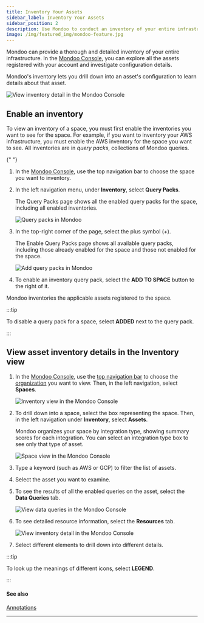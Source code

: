 ```yaml
---
title: Inventory Your Assets
sidebar_label: Inventory Your Assets
sidebar_position: 2
description: Use Mondoo to conduct an inventory of your entire infrastructure
image: /img/featured_img/mondoo-feature.jpg
---
```


Mondoo can provide a thorough and detailed inventory of your entire infrastructure. In the [Mondoo Console](https://console.mondoo.com), you can explore all the assets registered with your account and investigate configuration details.

Mondoo's inventory lets you drill down into an asset's configuration to learn details about that asset.

![View inventory detail in the Mondoo Console](/img/platform/intel/inventory-explore.png)

## Enable an inventory

To view an inventory of a space, you must first enable the inventories you want to see for the space. For example, if you want to inventory your AWS infrastructure, you must enable the AWS inventory for the space you want to see. All inventories are in _query packs_, collections of Mondoo queries.


<Partial />{" "}

1. In the [Mondoo Console](https://console.mondoo.com), use the top navigation bar to choose the space you want to inventory.

2. In the left navigation menu, under **Inventory**, select **Query Packs**.

   The Query Packs page shows all the enabled query packs for the space, including all enabled inventories.

   ![Query packs in Mondoo](/img/platform/intel/query-packs-enable.png)

3. In the top-right corner of the page, select the plus symbol (+).

   The Enable Query Packs page shows all available query packs, including those already enabled for the space and those not enabled for the space.

   ![Add query packs in Mondoo](/img/platform/intel/query-packs-add.png)

4. To enable an inventory query pack, select the **ADD TO SPACE** button to the right of it.

Mondoo inventories the applicable assets registered to the space.

:::tip

To disable a query pack for a space, select **ADDED** next to the query pack.

:::

## View asset inventory details in the Inventory view

1. In the [Mondoo Console](https://console.mondoo.com), use the [top navigation bar](/platform/start/navigate) to choose the [organization](/platform/start/organize/overview/) you want to view. Then, in the left navigation, select **Spaces**.

   ![Inventory view in the Mondoo Console](/img/platform/security/monitor-org.png)

2. To drill down into a space, select the box representing the space. Then, in the left navigation under **Inventory**, select **Assets**.

   Mondoo organizes your space by integration type, showing summary scores for each integration. You can select an integration type box to see only that type of asset.

   ![Space view in the Mondoo Console](/img/platform/security/monitor-space.png)

3. Type a keyword (such as AWS or GCP) to filter the list of assets.

4. Select the asset you want to examine.

5. To see the results of all the enabled queries on the asset, select the **Data Queries** tab.

   ![View data queries in the Mondoo Console](/img/platform/intel/data-queries.png)

6. To see detailed resource information, select the **Resources** tab.

   ![View inventory detail in the Mondoo Console](/img/platform/intel/inventory-explore.png)

7. Select different elements to drill down into different details.

:::tip

To look up the meanings of different icons, select **LEGEND**.

:::

#### See also

[Annotations](/platform/intel/annotations/)

---
